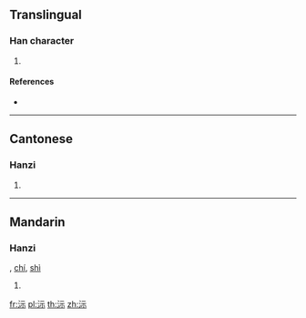 ==Translingual==

===Han character===
{{Han char|rn=85|rad=水|as=05|sn=8|four=31191|canj=EMMF|ids=⿰氵示}}

# {{defn|Han|sort=水05}}

====References====
* {{Han ref|kx=0613.120|dkj=17248|dj=1007.030|hdz=31578.030|uh=6CB6|ud=27830|bh=CCF3|bd=52467}}

----

==Cantonese==

===Hanzi===
{{yue-hanzi|jyut=[[ji4]]|y=yi4}}

# {{defn|lang=yue|sort=水05}}

----

==Mandarin==

===Hanzi===
{{cmn-hanzi|pin=[[fú]] ([[fu2]]), [[yí]] ([[yi2]])|wg=fu<sup>2</sup>, i<sup>2</sup>}}, [[chí]], [[shì]]

# {{defn|lang=cmn|sort=水05}}

[[fr:沶]]
[[pl:沶]]
[[th:沶]]
[[zh:沶]]